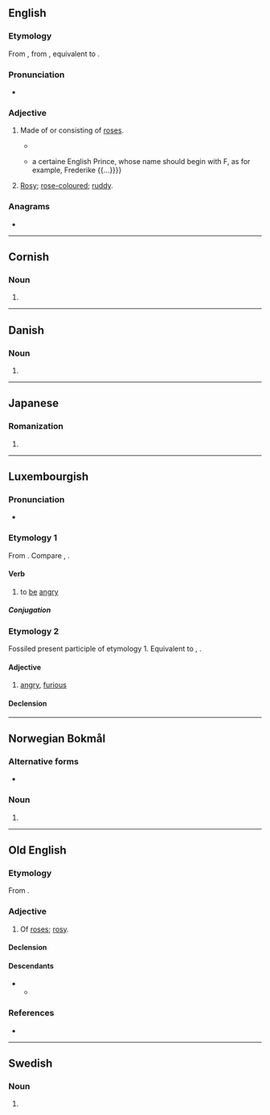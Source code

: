 {{also|Rosen}}
==English==

===Etymology===
From {{inh|en|enm|rosen}}, from {{inh|en|ang|rōsen||of roses; rosy}}, equivalent to {{suffix|en|rose|en|pos=adjective}}.

===Pronunciation===
* {{rhymes|en|əʊzən}}

===Adjective===
{{en-adj}}

# {{lb|en|obsolete|or|archaic}} Made of or consisting of [[rose]]s.
#* {{quote-text|en|year=1662|author=Alexander Petrie|title=A Compendious History of the Catholick Church|passage=In the year 1577. he confirmed the Fraternity of the Virgine Mary, and by Bull he gave Indulgences for a year unto all who would say a '''Rosen''' crown unto the Virgine, that is, if they would say five ''Paternosters'', and fifty ''Ave Maryas''.}}
#* {{quote-text|en|year=2002|author=Marsha Keith Schuchard|title=Restoring the Temple of Vision|passage=Prediction, the Image whereof is a Crowne with a Rose, or a '''Rosen''' Crown, with the letter F seated or planted upon the same {{...}} a certaine English Prince, whose name should begin with F, as for example, Frederike {{...}}}}
# {{lb|en|obsolete|or|archaic}} [[rosy|Rosy]]; [[rose-coloured]]; [[ruddy]].

{{Webster 1913}}

===Anagrams===
* {{anagrams|en|a=enors|Ensor|Neros|Norse|Roens|Rones|noser|oners|renos|senor|seron|señor|snore}}

----

==Cornish==

===Noun===
{{head|kw|singulative|g=f}}

# {{singulative of|kw|ros||roses}}

----

==Danish==

===Noun===
{{head|da|noun form|g=c}}

# {{definite singular of|da|rose}}

----

==Japanese==

===Romanization===
{{ja-romaji}}

# {{ja-romanization of|ろせん}}

----

==Luxembourgish==

===Pronunciation===
* {{IPA|lb|/ˈʀoːzən/}}

===Etymology 1===
From {{inh|lb|gmh|rāsen}}. Compare {{cog|de|rasen}}, {{cog|nl|razen}}.

====Verb====
{{lb-verb||geroost|sinn}}

# to [[be]] [[angry]]

=====Conjugation=====
{{rfinfl|lb|verb}}

===Etymology 2===
Fossiled present participle of etymology 1. Equivalent to {{cog|de|rasend}}, {{cog|nl|razend}}.

====Adjective====
{{lb-adj}}

# [[angry]], [[furious]]

====Declension====
{{lb-decl-adj}}

----

==Norwegian Bokmål==

===Alternative forms===
* {{l|nb|rosa}}

===Noun===
{{head|nb|noun form|g=m|g2=f}}

# {{inflection of|nb|rose||definite|m|s}}

----

==Old English==

===Etymology===
From {{af|ang|rōse|-en}}.

===Adjective===
{{ang-adj|head=rōsen}}

# Of [[rose]]s; [[rosy]].

====Declension====
{{ang-decl-adj|rōsen|short=1}}

====Descendants====
* {{desc|enm|rosen}}
** {{desc|en|rosen}}

===References===
* {{R:ang:BT|rósen|ref=025980}}

----

==Swedish==

===Noun===
{{head|sv|noun form}}

# {{sv-noun-form-def|ros}}
